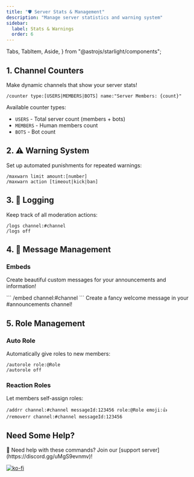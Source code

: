 ```yaml
---
title: "🛡️ Server Stats & Management"
description: "Manage server statistics and warning system"
sidebar:
  label: Stats & Warnings
  order: 6
---
```

  Tabs,
  TabItem,
  Aside,
} from "@astrojs/starlight/components";

## 1. Channel Counters
Make dynamic channels that show your server stats!

```
/counter type:[USERS|MEMBERS|BOTS] name:"Server Members: {count}"
```

Available counter types:
- `USERS` - Total server count (members + bots)
- `MEMBERS` - Human members count
- `BOTS` - Bot count

## 2. ⚠️ Warning System

Set up automated punishments for repeated warnings:
```
/maxwarn limit amount:[number]
/maxwarn action [timeout|kick|ban]
```

## 3. 📝 Logging

Keep track of all moderation actions:
```
/logs channel:#channel
/logs off
```


## 4. 📝 Message Management

### Embeds
Create beautiful custom messages for your announcements and information!

<Tabs>
  <TabItem label="Usage">
    ```
    /embed channel:#channel
    ```
  </TabItem>
  <TabItem label="Example">
    Create a fancy welcome message in your #announcements channel!
  </TabItem>
</Tabs>

## 5. Role Management

### Auto Role
Automatically give roles to new members:
```
/autorole role:@Role
/autorole off
```

### Reaction Roles
Let members self-assign roles:
```
/addrr channel:#channel messageId:123456 role:@Role emoji:👍
/removerr channel:#channel messageId:123456
```
## Need Some Help?

<Aside type="note">
  💫 Need help with these commands? Join our [support server](https://discord.gg/uMgS9evnmv)!
</Aside>

[![ko-fi](https://ko-fi.com/img/githubbutton_sm.svg)](https://ko-fi.com/vikshan)